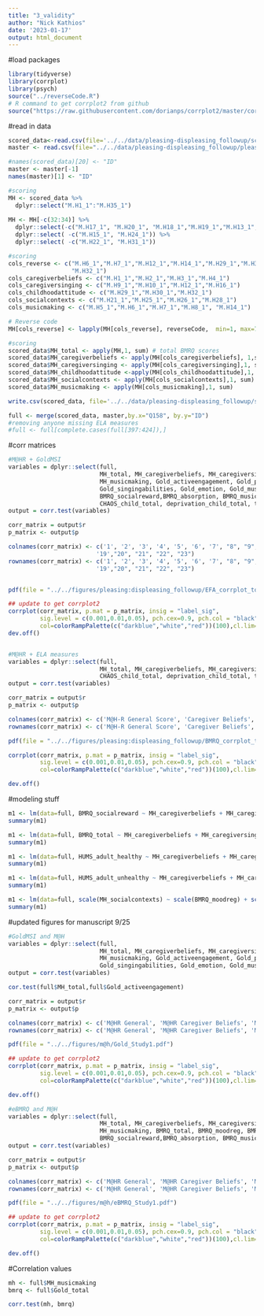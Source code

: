 ```yaml
---
title: "3_validity"
author: "Nick Kathios"
date: '2023-01-17'
output: html_document
---
```


#load packages
```r
library(tidyverse)
library(corrplot)
library(psych)
source("../reverseCode.R")
# R command to get corrplot2 from github
source("https://raw.githubusercontent.com/dorianps/corrplot2/master/corrplot2.R")
```

#read in data
```r
scored_data<-read.csv(file='../../data/pleasing-displeasing_followup/scored_data.csv') 
master <- read.csv(file="../../data/pleasing-displeasing_followup/pleasing_displeasing_scored.csv")

#names(scored_data)[20] <- "ID"
master <- master[-1]
names(master)[1] <- "ID"

#scoring
MH <- scored_data %>%
  dplyr::select("M.H1_1":"M.H35_1")
  
MH <- MH[-c(32:34)] %>%
  dplyr::select(-c("M.H17_1", "M.H20_1", "M.H18_1","M.H19_1","M.H13_1","M.H27_1","M.H23_1")) %>%
  dplyr::select( -c("M.H15_1", "M.H24_1")) %>%
  dplyr::select( -c("M.H22_1", "M.H31_1"))

#scoring
cols_reverse <- c("M.H6_1","M.H7_1","M.H12_1","M.H14_1","M.H29_1","M.H30_1",
                  "M.H32_1")
cols_caregiverbeliefs <- c("M.H1_1","M.H2_1","M.H3_1","M.H4_1")
cols_caregiversinging <- c("M.H9_1","M.H10_1","M.H12_1","M.H16_1")
cols_childhoodattitude <- c("M.H29_1","M.H30_1","M.H32_1")
cols_socialcontexts <- c("M.H21_1","M.H25_1","M.H26_1","M.H28_1")
cols_musicmaking <- c("M.H5_1","M.H6_1","M.H7_1","M.H8_1", "M.H14_1")

# Reverse code
MH[cols_reverse] <- lapply(MH[cols_reverse], reverseCode,  min=1, max=7)

#scoring
scored_data$MH_total <- apply(MH,1, sum) # total BMRQ scores
scored_data$MH_caregiverbeliefs <- apply(MH[cols_caregiverbeliefs], 1,sum)
scored_data$MH_caregiversinging <- apply(MH[cols_caregiversinging],1, sum)
scored_data$MH_childhoodattitude <-apply(MH[cols_childhoodattitude],1, sum)
scored_data$MH_socialcontexts <- apply(MH[cols_socialcontexts],1, sum)
scored_data$MH_musicmaking <- apply(MH[cols_musicmaking],1, sum)

write.csv(scored_data, file='../../data/pleasing-displeasing_followup/scored_data.csv')

full <- merge(scored_data, master,by.x="Q158", by.y="ID")
#removing anyone missing ELA measures
#full <- full[complete.cases(full[397:424]),]
```

#corr matrices
```r
#M@HR + GoldMSI
variables = dplyr::select(full, 
                          MH_total, MH_caregiverbeliefs, MH_caregiversinging, MH_childhoodattitude, MH_socialcontexts,
                          MH_musicmaking, Gold_activeengagement, Gold_perceptualabilities, Gold_musicaltraining,
                          Gold_singingabilities, Gold_emotion, Gold_musicalsophistication,BMRQ_total, BMRQ_moodreg, BMRQ_emotion,
                          BMRQ_socialreward,BMRQ_absorption, BMRQ_musicseek, BMRQ_sensorimotor,QUIC_child_total, 
                          CHAOS_child_total, deprivation_child_total, threat_childhood_total)
output = corr.test(variables)

corr_matrix = output$r
p_matrix <- output$p

colnames(corr_matrix) <- c('1', '2', '3', '4', '5', '6', '7', "8", "9", "10", "11", "12",'13', '14', '15', '16', '17', '18',
                         '19',"20", "21", "22", "23")
rownames(corr_matrix) <- c('1', '2', '3', '4', '5', '6', '7', "8", "9", "10", "11", "12",'13', '14', '15', '16', '17', '18',
                         '19',"20", "21", "22", "23")


pdf(file = "../../figures/pleasing:displeasing_followup/EFA_corrplot_totalsnobold.pdf", width = 13, height=13)

## update to get corrplot2
corrplot(corr_matrix, p.mat = p_matrix, insig = "label_sig",
         sig.level = c(0.001,0.01,0.05), pch.cex=0.9, pch.col = "black", tl.col = "black", type="lower",tl.srt =45, 
         col=colorRampPalette(c("darkblue","white","red"))(100),cl.lim=c(0,1), diag = FALSE,tl.cex = 1, cl.cex = 1)
dev.off()


#M@HR + ELA measures
variables = dplyr::select(full, 
                          MH_total, MH_caregiverbeliefs, MH_caregiversinging, MH_childhoodattitude, MH_socialcontexts, MH_musicmaking, QUIC_child_total, 
                          CHAOS_child_total, deprivation_child_total, threat_childhood_total)
output = corr.test(variables)

corr_matrix = output$r
p_matrix <- output$p

colnames(corr_matrix) <- c('M@H-R General Score', 'Caregiver Beliefs', 'Caregiver Singing', 'Attitude to Childhood Music', 'Social Contexts', 'Music-Making Tendencies', "QUIC Childhood", "CHAOS Childhood", "Deprivation Childhood", "Threat Childhood")
rownames(corr_matrix) <- c('M@H-R General Score', 'Caregiver Beliefs', 'Caregiver Singing', 'Attitude to Childhood Music', 'Social Contexts', 'Music-Making Tendencies', "QUIC Childhood", "CHAOS Childhood", "Deprivation Childhood", "Threat Childhood")

pdf(file = "../../figures/pleasing:displeasing_followup/BMRQ_corrplot_totals.pdf")

corrplot(corr_matrix, p.mat = p_matrix, insig = "label_sig",
         sig.level = c(0.001,0.01,0.05), pch.cex=0.9, pch.col = "black", tl.col = "black", type="lower",tl.srt =45, 
         col=colorRampPalette(c("darkblue","white","red"))(100),cl.lim=c(0,1))

dev.off()
```

#modeling stuff
```r
m1 <- lm(data=full, BMRQ_socialreward ~ MH_caregiverbeliefs + MH_caregiversinging + MH_childhoodattitude + MH_socialcontexts + MH_musicmaking)
summary(m1)

m1 <- lm(data=full, BMRQ_total ~ MH_caregiverbeliefs + MH_caregiversinging + MH_childhoodattitude + MH_socialcontexts + MH_musicmaking)
summary(m1)

m1 <- lm(data=full, HUMS_adult_healthy ~ MH_caregiverbeliefs + MH_caregiversinging + MH_childhoodattitude + MH_socialcontexts + MH_musicmaking)
summary(m1)

m1 <- lm(data=full, HUMS_adult_unhealthy ~ MH_caregiverbeliefs + MH_caregiversinging + MH_childhoodattitude + MH_socialcontexts + MH_musicmaking)
summary(m1)

m1 <- lm(data=full, scale(MH_socialcontexts) ~ scale(BMRQ_moodreg) + scale(BMRQ_emotion) + scale(BMRQ_socialreward) + scale(BMRQ_absorption) + scale(BMRQ_musicseek) + scale(BMRQ_sensorimotor))
summary(m1)
```

#updated figures for manuscript 9/25
```r
#GoldMSI and M@H
variables = dplyr::select(full, 
                          MH_total, MH_caregiverbeliefs, MH_caregiversinging, MH_childhoodattitude, MH_socialcontexts,
                          MH_musicmaking, Gold_activeengagement, Gold_perceptualabilities, Gold_musicaltraining,
                          Gold_singingabilities, Gold_emotion, Gold_musicalsophistication)
output = corr.test(variables)

cor.test(full$MH_total,full$Gold_activeengagement)

corr_matrix = output$r
p_matrix <- output$p

colnames(corr_matrix) <- c('M@HR General', 'M@HR Caregiver Beliefs', 'M@HR Caregiver Singing', 'M@HR Attitude', 'M@HR Social Contexts', 'M@HR Child Engagement', 'Active Engagment', "Perceptual Abilities", "Musical Training", "Singing Abilities", "Emotion", "Musical Sophistication")
rownames(corr_matrix) <- c('M@HR General', 'M@HR Caregiver Beliefs', 'M@HR Caregiver Singing', 'M@HR Attitude', 'M@HR Social Contexts', 'M@HR Child Engagement', 'Active Engagment', "Perceptual Abilities", "Musical Training", "Singing Abilities", "Emotion", "Musical Sophistication")

pdf(file = "../../figures/m@h/Gold_Study1.pdf")

## update to get corrplot2
corrplot(corr_matrix, p.mat = p_matrix, insig = "label_sig",
         sig.level = c(0.001,0.01,0.05), pch.cex=0.9, pch.col = "black", tl.col = "black", type="lower",tl.srt =45, 
         col=colorRampPalette(c("darkblue","white","red"))(100),cl.lim=c(0,1), diag = FALSE,tl.cex = 1, cl.cex = 1)

dev.off()

#eBMRQ and M@H
variables = dplyr::select(full, 
                          MH_total, MH_caregiverbeliefs, MH_caregiversinging, MH_childhoodattitude, MH_socialcontexts,
                          MH_musicmaking, BMRQ_total, BMRQ_moodreg, BMRQ_emotion,
                          BMRQ_socialreward,BMRQ_absorption, BMRQ_musicseek, BMRQ_sensorimotor)
output = corr.test(variables)

corr_matrix = output$r
p_matrix <- output$p

colnames(corr_matrix) <- c('M@HR General', 'M@HR Caregiver Beliefs', 'M@HR Caregiver Singing', 'M@HR Attitude', 'M@HR Social Contexts', 'M@HR Child Engagement', 'BMRQ Total', "Mood Regulation", "Emotion", "Social Reward", "Absorption", "Music Seeking", "Sensorimotor")
rownames(corr_matrix) <- c('M@HR General', 'M@HR Caregiver Beliefs', 'M@HR Caregiver Singing', 'M@HR Attitude', 'M@HR Social Contexts', 'M@HR Child Engagement', 'BMRQ Total', "Mood Regulation", "Emotion", "Social Reward", "Absorption", "Music Seeking", "Sensorimotor")

pdf(file = "../../figures/m@h/eBMRQ_Study1.pdf")

## update to get corrplot2
corrplot(corr_matrix, p.mat = p_matrix, insig = "label_sig",
         sig.level = c(0.001,0.01,0.05), pch.cex=0.9, pch.col = "black", tl.col = "black", type="lower",tl.srt =45, 
         col=colorRampPalette(c("darkblue","white","red"))(100),cl.lim=c(0,1), diag = FALSE,tl.cex = 1, cl.cex = 1)

dev.off()
```

#Correlation values
```r
mh <- full$MH_musicmaking
bmrq <- full$Gold_total

corr.test(mh, bmrq)
```

